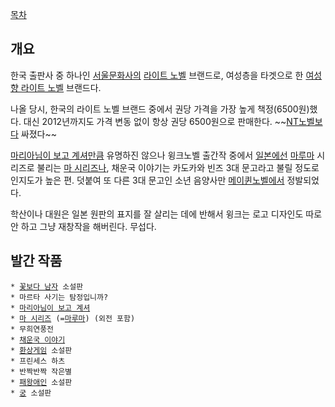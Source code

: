 [[목차]]
== 개요 ==
한국 출판사 중 하나인 [[서울문화사]]의 [[라이트 노벨]] 브랜드로, 여성층을 타겟으로 한 [[여성향 라이트 노벨]] 브랜드다.

나올 당시, 한국의 라이트 노벨 브랜드 중에서 권당 가격을 가장 높게 책정(6500원)했다. 대신 2012년까지도 가격 변동 없이 항상 권당 6500원으로 판매한다. ~~[[NT노벨]]보다 싸졌다~~

[[마리아님이 보고 계셔]]만큼 유명하진 않으나 윙크노벨 출간작 중에서 [[일본]]에선 [[마루마]] 시리즈로 불리는 [[마 시리즈]]나, 채운국 이야기는 카도카와 빈즈 3대 문고라고 불릴 정도로 인지도가 높은 편. 덧붙여 또 다른 3대 문고인 소년 음양사만 [[메이퀸노벨]]에서 정발되었다.

학산이나 대원은 일본 원판의 표지를 잘 살리는 데에 반해서 윙크는 로고 디자인도 따로 안 하고 그냥 재창작을 해버린다. 무섭다.

== 발간 작품 ==
 * [[꽃보다 남자]] 소설판
 * 마르타 사기는 탐정입니까?
 * [[마리아님이 보고 계셔]] 
 * [[마 시리즈]] (=[[마루마]]) (외전 포함)
 * 무희연풍전 
 * [[채운국 이야기]] 
 * [[환상게임]] 소설판
 * 프린세스 하츠 
 * 반짝반짝 작은별 
 * [[패왕애인]] 소설판
 * [[궁]] 소설판
